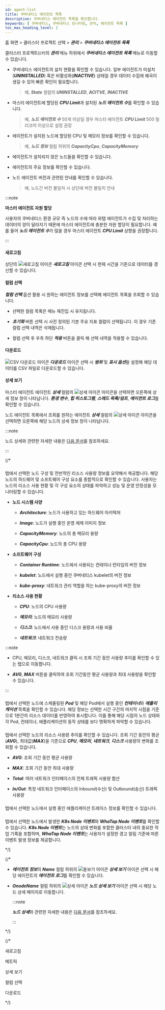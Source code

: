 ```yaml
---
id: agent-list
title: 쿠버네티스 에이전트 목록
description: 쿠버네티스 에이전트 목록을 확인합니다.
keywords: [ 쿠버네티스, 쿠버네티스 모니터링, 관리, 에이전트 목록 ]
toc_max_heading_level: 2
---
```


홈 화면 > 클러스터 프로젝트 선택 > ***관리*** > ***쿠버네티스 에이전트 목록*** 

클러스터 프로젝트(<code class='my'>CP</code>)의 ***관리*** 메뉴 하위에서 ***쿠버네티스 에이전트 목록*** 메뉴로 이동할 수 있습니다. 

<ImgLang img='k8s-agent-list.png' desc='쿠버네티스 에이전트 목록' />

* 쿠버네티스 에이전트의 설치 현황을 확인할 수 있습니다. 일부 에이전트가 미설치(***UNINSTALLED***) 혹은 비활성화(***INACTIVE***) 상태일 경우 데이터 수집에 왜곡이 생길 수 있어 빠른 확인이 필요합니다. 

  > 예, ***State*** 컬럼의 ***UNINSTALLED***, ***ACITVE***, ***INACTIVE***

* 마스터 에이전트에 할당된 ***CPU Limit***과 설치된 ***노드 에이전트 수***를 확인할 수 있습니다. 

  > 예, ***노드 에이전트 수*** 50개 이상일 경우 마스터 에이전트 ***CPU Limit*** 500 밀리코어 이상으로 설정 권장

* 에이전트가 설치된 노드에 할당된 CPU 및 메모리 정보를 확인할 수 있습니다. 

  > 예, ***노드 정보*** 컬럼 하위의 ***CapacityCpu***, ***CapacityMemory*** 

* 에이전트가 설치되지 않은 노드들을 확인할 수 있습니다. 

* 에이전트의 주요 정보를 확인할 수 있습니다. 

* 노드 에이전트 버전과 관련된 안내를 확인할 수 있습니다.

  > 예, 노드간 버전 불일치 시 상단에 버전 불일치 안내

:::note 

**마스터 에이전트 자원 할당**

사용자의 쿠버네티스 환경 규모 즉 노드의 수에 따라 와탭 에이전트가 수집 및 처리하는 데이터의 양이 달라지기 때문에 마스터 에이전트에 충분한 자원 할당이 필요합니다. 예를 들어 ***노드 에이전트 수***가 많을 경우 마스터 에이전트 ***CPU Limit*** 상향을 권장합니다.

:::

#### 새로고침 

상단의 ![새로고침 아이콘](/img/ic-refresh2.svg) ***새로고침*** 아이콘 선택 시 현재 시간을 기준으로 데이터를 갱신할 수 있습니다.

#### 컬럼 선택

***컬럼 선택*** 옵션 활용 시 원하는 에이전트 정보를 선택해 에이전트 목록을 조회할 수 있습니다. 

* 선택한 컬럼 목록은 메뉴 재진입 시 유지됩니다.

* ***초기화*** 버튼 선택 시 사전 정의된 기본 주요 지표 컬럼이 선택됩니다. 이 경우 기존 컬럼 선택 내역은 삭제됩니다.

* 컬럼 선택 후 우측 하단 ***적용*** 버튼을 클릭 해 선택 내역을 적용할 수 있습니다.

#### 다운로드 

![CSV 다운로드 아이콘](/img/ico-csv.svg) ***다운로드*** 아이콘 선택 시 ***범위*** 및 ***표시 옵션***을 설정해 해당 데이터를 CSV 파일로 다운로드할 수 있습니다. 

#### 상세 보기

마스터 에이전트 에이전트 ***상세*** 컬럼의 ![상세 아이콘](/img/ico-detail-view.svg) 아이콘을 선택하면 오른쪽에 상세 정보 창이 나타납니다. ***환경 변수***, ***힙 히스토그램***, ***스레드 목록/덤프***, ***에이전트 로그***를 확인할 수 있습니다. 

노드 에이전트 목록에서 조회를 원하는 에이전트 ***상세*** 컬럼의 ![상세 아이콘](/img/ico-detail-view.svg) 아이콘을 선택하면 오른쪽에 해당 노드의 상세 정보 창이 나타납니다. 

:::note 

노드 상세와 관련한 자세한 내용은 [다음 문서](resource-node-list#node-list-details)를 참조하세요.

:::

{/* 

### <Cmdname sid="TTL08441" className="uitext" type="node" /> 

<Cmdname sid="TTL08441" className="uitext" type="node" /> 탭에서 선택한 노드 구성 및 전반적인 리소스 사용량 정보를 요약해서 제공합니다. 해당 노드의 하드웨어 및 소프트웨어 구성 요소를 종합적으로 확인할 수 있습니다. 사용자는 노드의 리소스 사용 현황 및 각 구성 요소의 상태를 파악하고 성능 및 운영 안정성을 모니터링할 수 있습니다. 

<ImgLang img='k8s-node-timeline-config.png' /> 

* **노드 시스템 사양**

	*	***Architecture***: 노드가 사용하고 있는 하드웨어 아키텍처

	*	***Image***: 노드가 실행 중인 운영 체제 이미지 정보

	*	***CapacityMemory***: 노드의 총 메모리 용량

	*	***CapacityCpu***: 노드의 총 CPU 용량

* **소프트웨어 구성** 

	* ***Container Runtime***: 노드에서 사용되는 컨테이너 런타임의 버전 정보 
	
  * ***kubelet***: 노드에서 실행 중인 쿠버네티스 kubelet의 버전 정보 
	
  * ***kube-proxy***: 네트워크 관리 역할을 하는 kube-proxy의 버전 정보 

* **리소스 사용 현황** 

	*	***CPU***: 노드의 CPU 사용량

	*	***메모리***: 노드의 메모리 사용량

	*	***디스크***: 노드에서 사용 중인 디스크 용량과 사용 비율

	*	***네트워크***: 네트워크 전송량 

:::note 

* CPU, 메모리, 디스크, 네트워크 클릭 시 조회 기간 동안 사용량 추이를 확인할 수 있는 <Cmdname sid="metrics" className="uitext" /> 탭으로 이동합니다. 

* ***AVG***, ***MAX*** 버튼을 클릭하여 조회 기간동안 평균 사용량과 최대 사용량을 확인할 수 있습니다.

:::

### <Cmdname sid="resource" className="uitext" />

<Cmdname sid="resource" className="uitext" /> 탭에서 선택한 노드에 스케줄링된 ***Pod*** 및 해당 Pod에서 실행 중인 ***컨테이너***와 ***애플리케이션*** 목록을 확인할 수 있습니다. 해당 정보는 선택한 시간 구간의 마지막 시점을 기준으로 1분간의 리소스 데이터를 반영하여 표시합니다. 이를 통해 해당 시점의 노드 상태와 각 Pod, 컨테이너, 애플리케이션의 동작 상태를 보다 명확하게 파악할 수 있습니다.

<ImgLang img='k8s-node-timeline-resource.png' /> 

### <Cmdname sid="metrics" className="uitext" />

<Cmdname sid="metrics" className="uitext" /> 탭에서 선택한 노드의 리소스 사용량 추이를 확인할 수 있습니다. 조회 기간 동안의 평균(***AVG***), 최대값(***MAX***)을 기준으로 ***CPU***, ***메모리***, ***네트워크***, ***디스크*** 사용량의 변화를 조회할 수 있습니다. 

<ImgLang img='k8s-node-timeline-metrics.png' /> 

* ***AVG***: 조회 기간 동안 평균 사용량

* ***MAX***: 조회 기간 동안 최대 사용량

* ***Total***: 여러 네트워크 인터페이스의 전체 트래픽 사용량 합산

* ***In/Out***: 특정 네트워크 인터페이스의 Inbound(수신) 및 Outbound(송신) 트래픽 사용량

### <Cmdname sid="trace" className="uitext" />

<Cmdname sid="trace" className="uitext" /> 탭에서 선택한 노드에서 실행 중인 애플리케이션 트레이스 정보를 확인할 수 있습니다. 

<ImgLang img='k8s-resource-node-list-trace.png' /> 

### <Cmdname sid="event" className="uitext" />

<Cmdname sid="event" className="uitext" /> 탭에서 선택한 노드에서 발생한 ***K8s Node 이벤트***와 ***WhaTap Node 이벤트***를 확인할 수 있습니다. ***K8s Node 이벤트***는 노드의 상태 변화를 포함한 클러스터 내의 중요한 작업 기록을 포함하며, ***WhaTap Node 이벤트***는 사용자가 설정한 경고 알림 기준에 따른 이벤트 발생 정보를 제공합니다. 

<ImgLang img='k8s-node-timeline-event.png' /> 

*/}

{/*

* ***에이전트 정보***의 ***Name*** 컬럼 하위의 ![돋보기 아이콘](/img/ic-search.svg) ***상세 보기*** 아이콘 선택 시 해당 에이전트의 ***에이전트 로그***를 확인할 수 있습니다.

* ***OnodeName*** 컬럼 하위의 ![상세 아이콘](/img/ic-pageview.svg) ***노드 상세 보기*** 아이콘 선택 시 해당 노드 상세 페이지로 이동합니다. 

  :::note 

  ***노드 상세***와 관련한 자세한 내용은 [다음 문서](https://docs.whatap.io/kubernetes/node-details)를 참조하세요.

  :::  
  
*/}

{/* 

새로고침

메트릭

상세 보기

컬럼 선택

다운로드

*/}